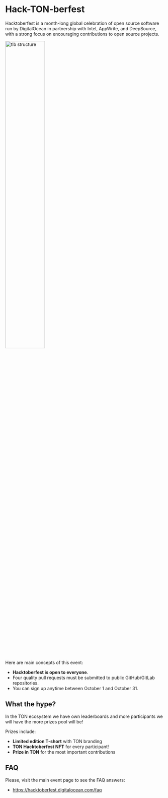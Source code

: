 # Hack-TON-berfest

Hacktoberfest is a month-long global celebration of open source software run by DigitalOcean in partnership with Intel, AppWrite, and DeepSource, with a strong focus on encouraging contributions to open source projects.


<div style={{textAlign:'center', margin: '30px 0'}}>
  <img alt="tlb structure" src="/img/docs/hacktoberfest.webp" width="50%"/>
</div>


Here are main concepts of this event:

* **Hacktoberfest is open to everyone**.
* Four quality pull requests must be submitted to public GitHub/GitLab repositories.
* You can sign up anytime between October 1 and October 31.


## What the hype?

In the TON ecosystem we have own leaderboards and more participants we will have the more prizes pool will be!

Prizes include:
* **Limited edition T-short** with TON branding
* **TON Hacktoberfest NFT** for every participant!
* **Prize in TON** for the most important contributions

## FAQ

Please, visit the main event page to see the FAQ answers:
* https://hacktoberfest.digitalocean.com/faq